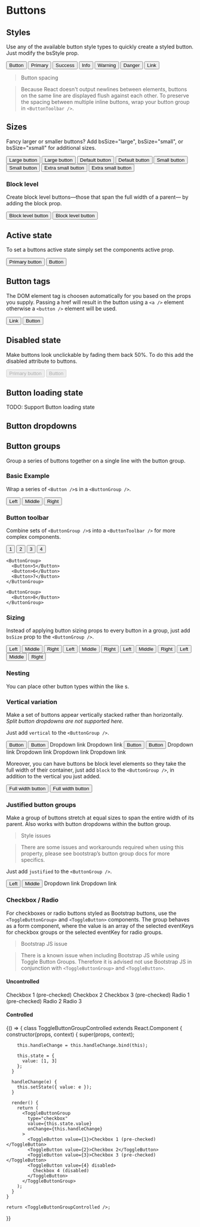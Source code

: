 
<!-- TODO: move this to a better place. Not sure yet!! -->
<PlayGroundCustomProps />

# Buttons

## Styles

Use any of the available button style types to quickly create a styled button. Just modify the bsStyle prop.

<Playground>
  <ButtonToolbar>
    <Button>Button</Button>
    <Button bsStyle="primary">Primary</Button>
    <Button bsStyle="success">Success</Button>
    <Button bsStyle="info">Info</Button>
    <Button bsStyle="warning">Warning</Button>
    <Button bsStyle="danger">Danger</Button>
    <Button bsStyle="link">Link</Button>
  </ButtonToolbar>
</Playground>

> Button spacing

> Because React doesn't output newlines between elements, buttons on the same line are displayed flush against each other. To preserve the spacing between multiple inline buttons, wrap your button group in `<ButtonToolbar />`.

## Sizes

Fancy larger or smaller buttons? Add bsSize="large", bsSize="small", or bsSize="xsmall" for additional sizes.

<Playground>
  <ButtonToolbar>
    <Button bsStyle="primary" bsSize="large">
      Large button
    </Button>
    <Button bsSize="large">Large button</Button>
  </ButtonToolbar>
  <ButtonToolbar>
    <Button bsStyle="primary">Default button</Button>
    <Button>Default button</Button>
  </ButtonToolbar>
  <ButtonToolbar>
    <Button bsStyle="primary" bsSize="small">
      Small button
    </Button>
    <Button bsSize="small">Small button</Button>
  </ButtonToolbar>
  <ButtonToolbar>
    <Button bsStyle="primary" bsSize="xsmall">
      Extra small button
    </Button>
    <Button bsSize="xsmall">Extra small button</Button>
  </ButtonToolbar>
</Playground>

### Block level

Create block level buttons—those that span the full width of a parent— by adding the block prop.

<Playground>
  <Button bsStyle="primary" bsSize="large" block>
    Block level button
  </Button>
  <Button bsSize="large" block>
    Block level button
  </Button>
</Playground>

## Active state

To set a buttons active state simply set the components active prop.

<Playground>
  <ButtonToolbar>
    <Button bsStyle="primary" bsSize="large" active>
      Primary button
    </Button>
    <Button bsSize="large" active>
      Button
    </Button>
  </ButtonToolbar>
</Playground>

## Button tags

The DOM element tag is choosen automatically for you based on the props you supply. Passing a href will result in the button using a `<a />` element otherwise a `<button />` element will be used.

<Playground>
  <ButtonToolbar>
    <Button href="#">Link</Button>
    <Button>Button</Button>
  </ButtonToolbar>
</Playground>

## Disabled state

Make buttons look unclickable by fading them back 50%. To do this add the disabled attribute to buttons.

<Playground>
  <ButtonToolbar>
    <Button bsStyle="primary" bsSize="large" disabled>
      Primary button
    </Button>
    <Button bsSize="large" disabled>
      Button
    </Button>
  </ButtonToolbar>
</Playground>

## Button loading state
TODO: Support Button loading state

## Button dropdowns

## Button groups

Group a series of buttons together on a single line with the button group.

### Basic Example

Wrap a series of `<Button />`s in a `<ButtonGroup />`.

<Playground>
  <ButtonGroup>
    <Button>Left</Button>
    <Button>Middle</Button>
    <Button>Right</Button>
  </ButtonGroup>
</Playground>

### Button toolbar

Combine sets of `<ButtonGroup />`s into a `<ButtonToolbar />` for more complex components.

<Playground>
  <ButtonToolbar>
    <ButtonGroup>
      <Button>1</Button>
      <Button>2</Button>
      <Button>3</Button>
      <Button>4</Button>
    </ButtonGroup>

    <ButtonGroup>
      <Button>5</Button>
      <Button>6</Button>
      <Button>7</Button>
    </ButtonGroup>

    <ButtonGroup>
      <Button>8</Button>
    </ButtonGroup>
  </ButtonToolbar>
</Playground>

### Sizing

Instead of applying button sizing props to every button in a group, just add `bsSize` prop to the `<ButtonGroup />`.

<Playground>
  <ButtonToolbar>
    <ButtonGroup bsSize="large">
      <Button>Left</Button>
      <Button>Middle</Button>
      <Button>Right</Button>
    </ButtonGroup>
  </ButtonToolbar>

  <ButtonToolbar>
    <ButtonGroup>
      <Button>Left</Button>
      <Button>Middle</Button>
      <Button>Right</Button>
    </ButtonGroup>
  </ButtonToolbar>

  <ButtonToolbar>
    <ButtonGroup bsSize="small">
      <Button>Left</Button>
      <Button>Middle</Button>
      <Button>Right</Button>
    </ButtonGroup>
  </ButtonToolbar>

  <ButtonToolbar>
    <ButtonGroup bsSize="xsmall">
      <Button>Left</Button>
      <Button>Middle</Button>
      <Button>Right</Button>
    </ButtonGroup>
  </ButtonToolbar>
</Playground>


### Nesting

You can place other button types within the <ButtonGroup /> like <DropdownButton />s.


### Vertical variation

Make a set of buttons appear vertically stacked rather than horizontally. *Split button dropdowns are not supported here.*

Just add `vertical` to the `<ButtonGroup />`.

<Playground>
  <ButtonGroup vertical>
    <Button>Button</Button>
    <Button>Button</Button>
    <DropdownButton title="Dropdown" id="bg-vertical-dropdown-1">
      <MenuItem eventKey="1">Dropdown link</MenuItem>
      <MenuItem eventKey="2">Dropdown link</MenuItem>
    </DropdownButton>
    <Button>Button</Button>
    <Button>Button</Button>
    <DropdownButton title="Dropdown" id="bg-vertical-dropdown-2">
      <MenuItem eventKey="1">Dropdown link</MenuItem>
      <MenuItem eventKey="2">Dropdown link</MenuItem>
    </DropdownButton>
    <DropdownButton title="Dropdown" id="bg-vertical-dropdown-3">
      <MenuItem eventKey="1">Dropdown link</MenuItem>
      <MenuItem eventKey="2">Dropdown link</MenuItem>
    </DropdownButton>
  </ButtonGroup>
</Playground>

Moreover, you can have buttons be block level elements so they take the full width of their container, just add `block` to the `<ButtonGroup />`, in addition to the vertical you just added.

<Playground>
  <ButtonGroup vertical block>
    <Button>Full width button</Button>
    <Button>Full width button</Button>
  </ButtonGroup>
</Playground>

### Justified button groups

Make a group of buttons stretch at equal sizes to span the entire width of its parent. Also works with button dropdowns within the button group.

> Style issues

> There are some issues and workarounds required when using this property, please see bootstrap’s button group docs for more specifics.

Just add `justified` to the `<ButtonGroup />`.

<Playground>
  <ButtonGroup justified>
    <Button href="#">Left</Button>
    <Button href="#">Middle</Button>
    <DropdownButton title="Dropdown" id="bg-justified-dropdown">
      <MenuItem eventKey="1">Dropdown link</MenuItem>
      <MenuItem eventKey="2">Dropdown link</MenuItem>
    </DropdownButton>
  </ButtonGroup>
</Playground>

### Checkbox / Radio

For checkboxes or radio buttons styled as Bootstrap buttons, use the `<ToggleButtonGroup>` and `<ToggleButton>` components. The group behaves as a form component, where the value is an array of the selected eventKeys for checkbox groups or the selected eventKey for radio groups.

> Bootstrap JS issue

> There is a known issue when including Bootstrap JS while using Toggle Button Groups. Therefore it is advised not use Bootstrap JS in conjunction with `<ToggleButtonGroup>` and `<ToggleButton>`.

#### Uncontrolled

<Playground>
  <ButtonToolbar>
    <ToggleButtonGroup type="checkbox" defaultValue={[1, 3]}>
      <ToggleButton value={1}>Checkbox 1 (pre-checked)</ToggleButton>
      <ToggleButton value={2}>Checkbox 2</ToggleButton>
      <ToggleButton value={3}>Checkbox 3 (pre-checked)</ToggleButton>
    </ToggleButtonGroup>
  </ButtonToolbar>

  <ButtonToolbar>
    <ToggleButtonGroup type="radio" name="options" defaultValue={1}>
      <ToggleButton value={1}>Radio 1 (pre-checked)</ToggleButton>
      <ToggleButton value={2}>Radio 2</ToggleButton>
      <ToggleButton value={3}>Radio 3</ToggleButton>
    </ToggleButtonGroup>
  </ButtonToolbar>
</Playground>

#### Controlled

<Playground>
  {() => {
    class ToggleButtonGroupControlled extends React.Component {
      constructor(props, context) {
        super(props, context);

        this.handleChange = this.handleChange.bind(this);

        this.state = {
          value: [1, 3]
        };
      }

      handleChange(e) {
        this.setState({ value: e });
      }

      render() {
        return (
          <ToggleButtonGroup
            type="checkbox"
            value={this.state.value}
            onChange={this.handleChange}
          >
            <ToggleButton value={1}>Checkbox 1 (pre-checked)</ToggleButton>
            <ToggleButton value={2}>Checkbox 2</ToggleButton>
            <ToggleButton value={3}>Checkbox 3 (pre-checked)</ToggleButton>
            <ToggleButton value={4} disabled>
              Checkbox 4 (disabled)
            </ToggleButton>
          </ToggleButtonGroup>
        );
      }
    }

    return <ToggleButtonGroupControlled />;
  }}
</Playground>

<!-- ## Button loading state
TODO: Support Button loading state -->
